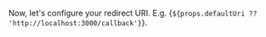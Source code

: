 

<ExperienceOverview />

Now, let's configure your redirect URI. E.g. {`${props.defaultUri ?? 'http://localhost:3000/callback'}`}.

<UriInputField name="redirectUris" />
